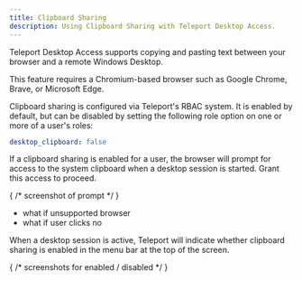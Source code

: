 ```yaml
---
title: Clipboard Sharing
description: Using Clipboard Sharing with Teleport Desktop Access.
---
```


Teleport Desktop Access supports copying and pasting text between your browser
and a remote Windows Desktop.

<Adminition type="note">
This feature requires a Chromium-based browser such as Google Chrome, Brave,
or Microsoft Edge.
</Admonition>

Clipboard sharing is configured via Teleport's RBAC system. It is enabled by default,
but can be disabled by setting the following role option on one or more of a user's
roles:

```yaml
desktop_clipboard: false
```

If a clipboard sharing is enabled for a user, the browser will prompt for access
to the system clipboard when a desktop session is started. Grant this access to
proceed.

{
    /* screenshot of prompt */
}

- what if unsupported browser
- what if user clicks no

When a desktop session is active, Teleport will indicate whether clipboard sharing
is enabled in the menu bar at the top of the screen.

{
    /* screenshots for enabled / disabled */
}
